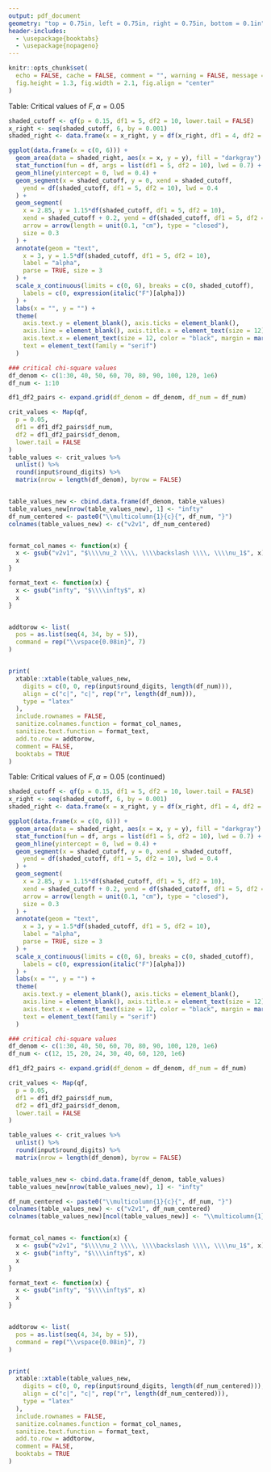 ```yaml
---
output: pdf_document
geometry: "top = 0.75in, left = 0.75in, right = 0.75in, bottom = 0.1in"
header-includes: 
  - \usepackage{booktabs}
  - \usepackage{nopageno}
---
```


```r
knitr::opts_chunk$set(
  echo = FALSE, cache = FALSE, comment = "", warning = FALSE, message = FALSE,
  fig.height = 1.3, fig.width = 2.1, fig.align = "center"
)
```


\large Table: Critical values of $F, \, \alpha = 0.05$
\vspace{0.2in}


```r
shaded_cutoff <- qf(p = 0.15, df1 = 5, df2 = 10, lower.tail = FALSE)
x_right <- seq(shaded_cutoff, 6, by = 0.001)
shaded_right <- data.frame(x = x_right, y = df(x_right, df1 = 4, df2 = 4))

ggplot(data.frame(x = c(0, 6))) +
  geom_area(data = shaded_right, aes(x = x, y = y), fill = "darkgray") +
  stat_function(fun = df, args = list(df1 = 5, df2 = 10), lwd = 0.7) +
  geom_hline(yintercept = 0, lwd = 0.4) +
  geom_segment(x = shaded_cutoff, y = 0, xend = shaded_cutoff, 
    yend = df(shaded_cutoff, df1 = 5, df2 = 10), lwd = 0.4
  ) +
  geom_segment(
    x = 2.85, y = 1.15*df(shaded_cutoff, df1 = 5, df2 = 10), 
    xend = shaded_cutoff + 0.2, yend = df(shaded_cutoff, df1 = 5, df2 = 10)/4, 
    arrow = arrow(length = unit(0.1, "cm"), type = "closed"),
    size = 0.3
  ) +
  annotate(geom = "text",
    x = 3, y = 1.5*df(shaded_cutoff, df1 = 5, df2 = 10),
    label = "alpha",
    parse = TRUE, size = 3
  ) +
  scale_x_continuous(limits = c(0, 6), breaks = c(0, shaded_cutoff), 
    labels = c(0, expression(italic("F")[alpha]))
  ) +
  labs(x = "", y = "") +
  theme(
    axis.text.y = element_blank(), axis.ticks = element_blank(),
    axis.line = element_blank(), axis.title.x = element_text(size = 12),
    axis.text.x = element_text(size = 12, color = "black", margin = margin(t = -2)),
    text = element_text(family = "serif")
  )
```


\vspace{0.1in}

\begin{center}
$\nu_1 =$ numerator degrees of freedom \; and \; $\nu_2 =$ denominator degrees 
of freedom
\end{center}

\vspace{-0.1in}


```r
### critical chi-square values
df_denom <- c(1:30, 40, 50, 60, 70, 80, 90, 100, 120, 1e6)
df_num <- 1:10

df1_df2_pairs <- expand.grid(df_denom = df_denom, df_num = df_num)

crit_values <- Map(qf,
  p = 0.05,
  df1 = df1_df2_pairs$df_num,
  df2 = df1_df2_pairs$df_denom,
  lower.tail = FALSE
)
table_values <- crit_values %>%
  unlist() %>%
  round(input$round_digits) %>%
  matrix(nrow = length(df_denom), byrow = FALSE)


table_values_new <- cbind.data.frame(df_denom, table_values)
table_values_new[nrow(table_values_new), 1] <- "infty"
df_num_centered <- paste0("\\multicolumn{1}{c}{", df_num, "}")
colnames(table_values_new) <- c("v2v1", df_num_centered)


format_col_names <- function(x) {
  x <- gsub("v2v1", "$\\\\nu_2 \\\\, \\\\backslash \\\\, \\\\nu_1$", x)
  x
}

format_text <- function(x) {
  x <- gsub("infty", "$\\\\infty$", x)
  x
}


addtorow <- list(
  pos = as.list(seq(4, 34, by = 5)), 
  command = rep("\\vspace{0.08in}", 7)
)


print(
  xtable::xtable(table_values_new,
    digits = c(0, 0, rep(input$round_digits, length(df_num))),
    align = c("c|", "c|", rep("r", length(df_num))),
    type = "latex"
  ),
  include.rownames = FALSE,
  sanitize.colnames.function = format_col_names,
  sanitize.text.function = format_text,
  add.to.row = addtorow,
  comment = FALSE,
  booktabs = TRUE
)
```


\newpage


\large Table: Critical values of $F, \, \alpha = 0.05$ (continued)
\vspace{0.2in}


```r
shaded_cutoff <- qf(p = 0.15, df1 = 5, df2 = 10, lower.tail = FALSE)
x_right <- seq(shaded_cutoff, 6, by = 0.001)
shaded_right <- data.frame(x = x_right, y = df(x_right, df1 = 4, df2 = 4))

ggplot(data.frame(x = c(0, 6))) +
  geom_area(data = shaded_right, aes(x = x, y = y), fill = "darkgray") +
  stat_function(fun = df, args = list(df1 = 5, df2 = 10), lwd = 0.7) +
  geom_hline(yintercept = 0, lwd = 0.4) +
  geom_segment(x = shaded_cutoff, y = 0, xend = shaded_cutoff, 
    yend = df(shaded_cutoff, df1 = 5, df2 = 10), lwd = 0.4
  ) +
  geom_segment(
    x = 2.85, y = 1.15*df(shaded_cutoff, df1 = 5, df2 = 10), 
    xend = shaded_cutoff + 0.2, yend = df(shaded_cutoff, df1 = 5, df2 = 10)/4, 
    arrow = arrow(length = unit(0.1, "cm"), type = "closed"),
    size = 0.3
  ) +
  annotate(geom = "text",
    x = 3, y = 1.5*df(shaded_cutoff, df1 = 5, df2 = 10),
    label = "alpha",
    parse = TRUE, size = 3
  ) +
  scale_x_continuous(limits = c(0, 6), breaks = c(0, shaded_cutoff), 
    labels = c(0, expression(italic("F")[alpha]))
  ) +
  labs(x = "", y = "") +
  theme(
    axis.text.y = element_blank(), axis.ticks = element_blank(),
    axis.line = element_blank(), axis.title.x = element_text(size = 12),
    axis.text.x = element_text(size = 12, color = "black", margin = margin(t = -2)),
    text = element_text(family = "serif")
  )
```


\vspace{0.1in}

\begin{center}
$\nu_1 =$ numerator degrees of freedom \; and \; $\nu_2 =$ denominator degrees 
of freedom
\end{center}

\vspace{-0.1in}


```r
### critical chi-square values
df_denom <- c(1:30, 40, 50, 60, 70, 80, 90, 100, 120, 1e6)
df_num <- c(12, 15, 20, 24, 30, 40, 60, 120, 1e6)

df1_df2_pairs <- expand.grid(df_denom = df_denom, df_num = df_num)

crit_values <- Map(qf,
  p = 0.05,
  df1 = df1_df2_pairs$df_num,
  df2 = df1_df2_pairs$df_denom,
  lower.tail = FALSE
)

table_values <- crit_values %>%
  unlist() %>%
  round(input$round_digits) %>%
  matrix(nrow = length(df_denom), byrow = FALSE)


table_values_new <- cbind.data.frame(df_denom, table_values)
table_values_new[nrow(table_values_new), 1] <- "infty"

df_num_centered <- paste0("\\multicolumn{1}{c}{", df_num, "}")
colnames(table_values_new) <- c("v2v1", df_num_centered)
colnames(table_values_new)[ncol(table_values_new)] <- "\\multicolumn{1}{c}{infty}"


format_col_names <- function(x) {
  x <- gsub("v2v1", "$\\\\nu_2 \\\\, \\\\backslash \\\\, \\\\nu_1$", x)
  x <- gsub("infty", "$\\\\infty$", x)
  x
}

format_text <- function(x) {
  x <- gsub("infty", "$\\\\infty$", x)
  x
}


addtorow <- list(
  pos = as.list(seq(4, 34, by = 5)), 
  command = rep("\\vspace{0.08in}", 7)
)


print(
  xtable::xtable(table_values_new,
    digits = c(0, 0, rep(input$round_digits, length(df_num_centered))),
    align = c("c|", "c|", rep("r", length(df_num_centered))),
    type = "latex"
  ),
  include.rownames = FALSE,
  sanitize.colnames.function = format_col_names,
  sanitize.text.function = format_text,
  add.to.row = addtorow,
  comment = FALSE,
  booktabs = TRUE
)
```



